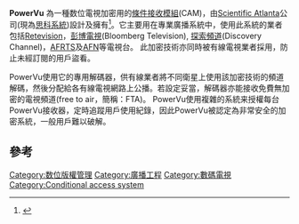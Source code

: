'''PowerVu''' 為一種数位電視加密用的[[條件接收模組|條件接收模組]](CAM)，由[[Scientific_Atlanta|Scientific Atlanta]]公司(現為[[思科系統|思科系統]])設計及擁有<ref>{{Cite web   | title = PowerVu Network Centre Introduction   | work = Cisco Systems   | url = http://www.cisco.com/en/US/products/ps9359/index.html   | accessdate = 2010-03-03   | archive-date = 2010-04-25   | archive-url = https://web.archive.org/web/20100425034102/http://www.cisco.com/en/US/products/ps9359/index.html   | dead-url = no   }}</ref>。它主要用在專業廣播系統中，使用此系統的業者包括[[Retevision|Retevision]]，[[彭博電視|彭博電視]](Bloomberg Television), [[探索頻道|探索頻道]](Discovery Channel)，[[AFRTS|AFRTS]]及[[亚洲美食频道|AFN]]等電視台。 此加密技術亦同時被有線電視業者採用，防止未經訂閱的用戶盜看。

PowerVu使用它的專用解碼器，供有線業者將不同衛星上使用該加密技術的頻道解碼，然後分配給各有線電視網路上公播。若設定妥當，解碼器亦能接收免費無加密的電視頻道(free to air，簡稱：FTA)。 PowerVu使用複雜的系統来授權每台PowerVu接收器，定時追蹤用戶使用紀錄，因此PowerVu被認定為非常安全的加密系統，一般用戶難以破解{{Citation needed|date=March 2010}}。


== 參考 ==
<references />

{{廣播加密}}

[[Category:数位版權管理|Category:数位版權管理]]
[[Category:廣播工程|Category:廣播工程]]
[[Category:數碼電視|Category:數碼電視]]
[[Category:Conditional_access_system|Category:Conditional access system]]

{{tech-stub}}